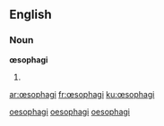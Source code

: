 {{also|oesophagi}}
==English==

===Noun===
'''œsophagi'''

# {{irregular plural of|œsophagus}}

[[Category:British English forms|oesophagi]]
[[Category:English irregular plurals ending in "-i"|oesophagi]]
[[Category:English terms spelled with Œ|oesophagi]]

[[ar:œsophagi]]
[[fr:œsophagi]]
[[ku:œsophagi]]